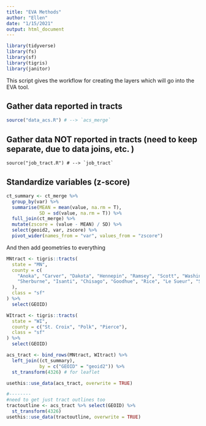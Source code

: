 ```yaml
---
title: "EVA Methods"
author: "Ellen"
date: "1/15/2021"
output: html_document
---
```


```r
library(tidyverse)
library(fs)
library(sf)
library(tigris)
library(janitor)
```

This script gives the workflow for creating the layers which will go into the EVA tool. 

## Gather data reported in tracts


```r
source("data_acs.R") # --> `acs_merge`
```


## Gather data NOT reported in tracts (need to keep separate, due to data joins, etc. )
```nottracts
source("job_tract.R") # --> `job_tract`
```

## Standardize variables (z-score)

```r




ct_summary <- ct_merge %>%
  group_by(var) %>%
  summarise(MEAN = mean(value, na.rm = T), 
            SD = sd(value, na.rm = T)) %>%
  full_join(ct_merge) %>%
  mutate(zscore = (value - MEAN) / SD) %>%
  select(geoid2, var, zscore) %>%
  pivot_wider(names_from = "var", values_from = "zscore")


```



And then add geometries to everything

```r
MNtract <- tigris::tracts(
  state = "MN",
  county = c(
    "Anoka", "Carver", "Dakota", "Hennepin", "Ramsey", "Scott", "Washington",
    "Sherburne", "Isanti", "Chisago", "Goodhue", "Rice", "Le Sueur", "Sibley", "McLeod", "Wright"
  ),
  class = "sf"
) %>%
  select(GEOID)

WItract <- tigris::tracts(
  state = "WI",
  county = c("St. Croix", "Polk", "Pierce"),
  class = "sf"
) %>%
  select(GEOID) 

acs_tract <- bind_rows(MNtract, WItract) %>%
  left_join((ct_summary), 
            by = c("GEOID" = "geoid2")) %>% 
  st_transform(4326) # for leaflet

usethis::use_data(acs_tract, overwrite = TRUE)

#--------
#need to get just tract outlines too
tractoutline <- acs_tract %>% select(GEOID) %>% 
  st_transform(4326)
usethis::use_data(tractoutline, overwrite = TRUE)
```
